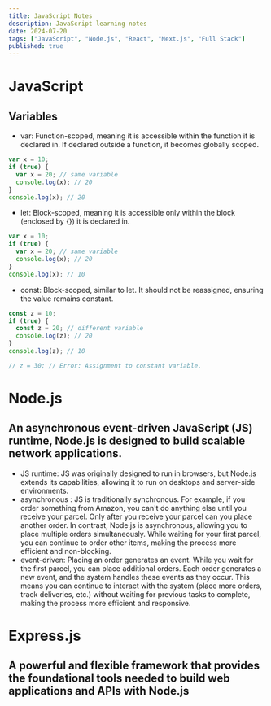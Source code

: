 ```yaml
---
title: JavaScript Notes
description: JavaScript learning notes
date: 2024-07-20
tags: ["JavaScript", "Node.js", "React", "Next.js", "Full Stack"]
published: true
---
```

# JavaScript
## Variables
- var: Function-scoped, meaning it is accessible within the function it is declared in. If declared outside a function, it becomes globally scoped.
```js {6} showLineNumbers
var x = 10;
if (true) {
  var x = 20; // same variable
  console.log(x); // 20
}
console.log(x); // 20
```

- let: Block-scoped, meaning it is accessible only within the block (enclosed by {}) it is declared in.
```js {6} showLineNumbers
var x = 10;
if (true) {
  var x = 20; // same variable
  console.log(x); // 20
}
console.log(x); // 10
```

- const: Block-scoped, similar to let. It should not be reassigned, ensuring the value remains constant.
```js {6, 8} showLineNumbers
const z = 10;
if (true) {
  const z = 20; // different variable
  console.log(z); // 20
}
console.log(z); // 10

// z = 30; // Error: Assignment to constant variable.
```

# Node.js
## An asynchronous event-driven JavaScript (JS) runtime, Node.js is designed to build scalable network applications.
- JS runtime: JS was originally designed to run in browsers, but Node.js extends its capabilities, allowing it to run on desktops and server-side environments.
- asynchronous : JS is traditionally synchronous. For example, if you order something from Amazon, you can't do anything else until you receive your parcel. Only after you receive your parcel can you place another order. In contrast, Node.js is asynchronous, allowing you to place multiple orders simultaneously. While waiting for your first parcel, you can continue to order other items, making the process more efficient and non-blocking.
- event-driven: Placing an order generates an event. While you wait for the first parcel, you can place additional orders. Each order generates a new event, and the system handles these events as they occur. This means you can continue to interact with the system (place more orders, track deliveries, etc.) without waiting for previous tasks to complete, making the process more efficient and responsive.

# Express.js
## A powerful and flexible framework that provides the foundational tools needed to build web applications and APIs with Node.js
